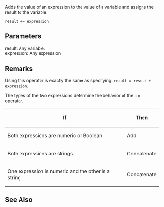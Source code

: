 Adds the value of an expression to the value of a variable and assigns the result to the variable.

 result += expression 
==Parameters==
; result: Any variable.
; expression: Any expression.

==Remarks==
Using this operator is exactly the same as specifying: <code>result = result + expression</code>.

The types of the two expressions determine the behavior of the += operator.

{| class='wikitable'
|-
! If
! Then
|-
| Both expressions are numeric or Boolean
| Add
|-
| Both expressions are strings
| Concatenate
|-
| One expression is numeric and the other is a string
| Concatenate
|}

==See Also==

              

              

              
